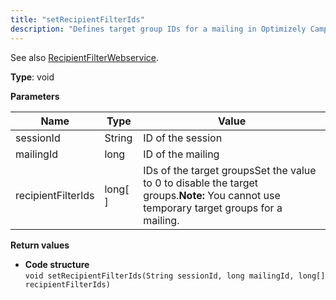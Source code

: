 ```yaml
---
title: "setRecipientFilterIds"
description: "Defines target group IDs for a mailing in Optimizely Campaign."
---
```


See also [RecipientFilterWebservice](/optimizely-campaign/docs/recipientfilterwebservice).

**Type**: void

**Parameters**

| Name               | Type      | Value                                                                                                                                   |
| ------------------ | --------- | --------------------------------------------------------------------------------------------------------------------------------------- |
| sessionId          | String    | ID of the session                                                                                                                       |
| mailingId          | long      | ID of the mailing                                                                                                                       |
| recipientFilterIds | long\[ \] | IDs of the target groupsSet the value to 0 to disable the target groups.**Note:** You cannot use temporary target groups for a mailing. |

**Return values**

* **Code structure**  
`void setRecipientFilterIds(String sessionId, long mailingId, long[] recipientFilterIds)  
`